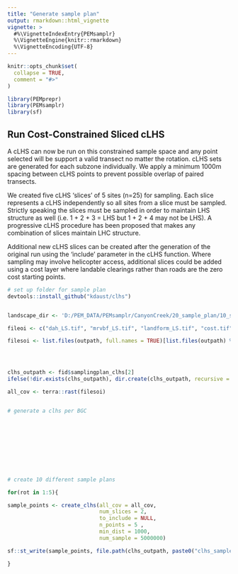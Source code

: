```yaml
---
title: "Generate sample plan"
output: rmarkdown::html_vignette
vignette: >
  #%\VignetteIndexEntry{PEMsamplr}
  %\VignetteEngine{knitr::rmarkdown}
  %\VignetteEncoding{UTF-8}
---
```


```r
knitr::opts_chunk$set(
  collapse = TRUE,
  comment = "#>"
)
```

```r

library(PEMprepr)
library(PEMsamplr)
library(sf)

```

## Run Cost-Constrained Sliced cLHS

A cLHS can now be run on this constrained sample space and any point selected will be support a valid transect no matter the rotation. 
cLHS sets are generated for each subzone individually.
We apply a minimum 1000m spacing between cLHS points to prevent possible overlap of paired transects.
  
We created five cLHS 'slices' of 5 sites (n=25) for sampling. Each slice represents a cLHS independently so all sites from a slice must be sampled. Strictly speaking the slices must be sampled in order to maintain LHS structure as well (i.e. 1 + 2 + 3 = LHS but 1 + 2 + 4 may not be LHS). A progressive cLHS procedure has been proposed that makes any combination of slices maintain LHC structure.

Additional new cLHS slices can be created after the generation of the original run using the 'include' parameter in the cLHS function. Where sampling may involve helicopter access, additional slices could be added using a cost layer where landable clearings rather than roads are the zero cost starting points.

```r
# set up folder for sample plan
devtools::install_github("kdaust/clhs") 


landscape_dir <- 'D:/PEM_DATA/PEMsamplr/CanyonCreek/20_sample_plan/10_standard_sample/10_input_raster/landscape_covariates'

fileoi <- c("dah_LS.tif", "mrvbf_LS.tif", "landform_LS.tif", "cost.tif")

filesoi <- list.files(outpath, full.names = TRUE)[list.files(outpath) %in% fileoi]




clhs_outpath <- fid$samplingplan_clhs[2]
ifelse(!dir.exists(clhs_outpath), dir.create(clhs_outpath, recursive = TRUE), FALSE)

all_cov <- terra::rast(filesoi)


# generate a clhs per BGC 










# create 10 different sample plans

for(rot in 1:5){ 

sample_points <- create_clhs(all_cov = all_cov, 
                             num_slices = 2, 
                             to_include = NULL, 
                             n_points = 5 , 
                             min_dist = 1000,
                             num_sample = 5000000)

sf::st_write(sample_points, file.path(clhs_outpath, paste0("clhs_sample_2",rot,".gpkg")))

}


```

